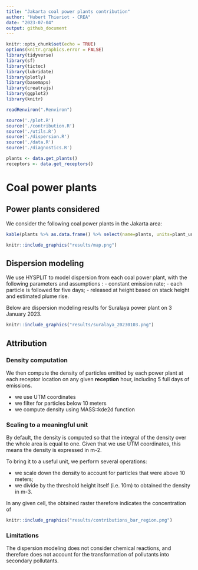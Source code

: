 ```yaml
---
title: "Jakarta coal power plants contribution"
author: "Hubert Thieriot - CREA"
date: "2023-07-04"
output: github_document
---
```


```r
knitr::opts_chunk$set(echo = TRUE)
options(knitr.graphics.error = FALSE)
library(tidyverse)
library(sf)
library(tictoc)
library(lubridate)
library(plotly)
library(basemaps)
library(creatrajs)
library(ggplot2)
library(knitr)

readRenviron(".Renviron")

source('./plot.R')
source('./contribution.R')
source('./utils.R')
source('./dispersion.R')
source('./data.R')
source('./diagnostics.R')

plants <- data.get_plants()
receptors <- data.get_receptors()
```

# Coal power plants

## Power plants considered

We consider the following coal power plants in the Jakarta area:


```r
kable(plants %>% as.data.frame() %>% select(name=plants, units=plant_units))
```


```r
knitr::include_graphics("results/map.png")
```

## Dispersion modeling

We use HYSPLIT to model dispersion from each coal power plant, with the following parameters and assumptions :
- constant emission rate;
- each particle is followed for five days;
- released at height based on stack height and estimated plume rise.

Below are dispersion modeling results for Suralaya power plant on 3 January 2023.
    
```r
knitr::include_graphics("results/suralaya_20230103.png")
```
    
    

## Attribution

### Density computation
We then compute the density of particles emitted by each power plant at each receptor location on any given **reception** hour, including 5 full days of emissions. 

- we use UTM coordinates
- we filter for particles below 10 meters
- we compute density using MASS::kde2d function



### Scaling to a meaningful unit

By default, the density is computed so that the integral of the density over the whole area is equal to one. Given that we use UTM coordinates, this means the density is expressed in m-2.

To bring it to a useful unit, we perform several operations:

- we scale down the density to account for particles that were above 10 meters;
- we divide by the threshold height itself (i.e. 10m) to obtained the density in m-3.

In any given cell, the obtained raster therefore indicates the concentration of 


```r
knitr::include_graphics("results/contributions_bar_region.png")
```

### Limitations

The dispersion modeling does not consider chemical reactions, and therefore does not account for the transformation of pollutants into secondary pollutants.
